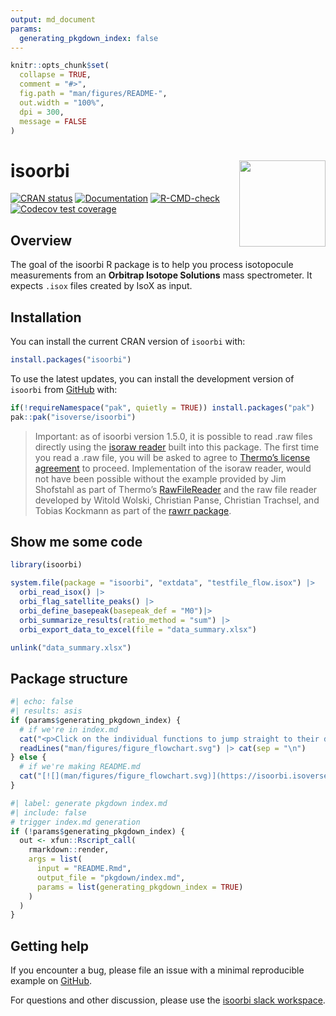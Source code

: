 ```yaml
---
output: md_document
params:
  generating_pkgdown_index: false
---
```


<!-- README.md is generated from README.Rmd. Please edit that file -->

```r
knitr::opts_chunk$set(
  collapse = TRUE,
  comment = "#>",
  fig.path = "man/figures/README-",
  out.width = "100%",
  dpi = 300,
  message = FALSE
)
```

# isoorbi <a href='https://isoorbi.isoverse.org/'> <img src="inst/www/logo.png" align="right" height="138" /> </a>

<!-- badges: start -->
  [![CRAN status](https://www.r-pkg.org/badges/version/isoorbi)](https://CRAN.R-project.org/package=isoorbi)
  [![Documentation](https://img.shields.io/badge/docs-online-green.svg)](https://isoorbi.isoverse.org/)
  [![R-CMD-check](https://github.com/isoverse/isoorbi/workflows/R-CMD-check/badge.svg)](https://github.com/isoverse/isoorbi/actions)
  [![Codecov test coverage](https://codecov.io/gh/isoverse/isoorbi/graph/badge.svg)](https://app.codecov.io/gh/isoverse/isoorbi)
<!-- badges: end -->

## Overview

The goal of the isoorbi R package is to help you process isotopocule measurements from an **Orbitrap Isotope Solutions** mass spectrometer. It expects <code>.isox</code> files created by IsoX as input.

## Installation

You can install the current CRAN version of `isoorbi` with:

```r
install.packages("isoorbi")
```

To use the latest updates, you can install the development version of `isoorbi` from [GitHub](https://github.com/) with:

```r
if(!requireNamespace("pak", quietly = TRUE)) install.packages("pak")
pak::pak("isoverse/isoorbi")
```

> Important: as of isoorbi version 1.5.0, it is possible to read .raw files directly using the [isoraw reader](https://github.com/isoverse/isoorbi/tree/main/inst/assembly) built into this package. The first time you read a .raw file, you will be asked to agree to [Thermo's license agreement](https://github.com/fgcz/rawrr/blob/devel/inst/rawrrassembly/RawFileReaderLicense.txt) to proceed. Implementation of the isoraw reader, would not have been possible without the example provided by Jim Shofstahl as part of Thermo's [RawFileReader](https://github.com/thermofisherlsms/RawFileReader) and the raw file reader developed by Witold Wolski, Christian Panse, Christian Trachsel, and Tobias Kockmann as part of the [rawrr package](https://github.com/fgcz/rawrr).


## Show me some code

```r
library(isoorbi)

system.file(package = "isoorbi", "extdata", "testfile_flow.isox") |>
  orbi_read_isox() |>
  orbi_flag_satellite_peaks() |>
  orbi_define_basepeak(basepeak_def = "M0")|> 
  orbi_summarize_results(ratio_method = "sum") |>
  orbi_export_data_to_excel(file = "data_summary.xlsx")
```

```r
unlink("data_summary.xlsx")
```


## Package structure

```r
#| echo: false
#| results: asis
if (params$generating_pkgdown_index) {
  # if we're in index.md
  cat("<p>Click on the individual functions to jump straight to their documenation.</p>\n")
  readLines("man/figures/figure_flowchart.svg") |> cat(sep = "\n")
} else {
  # if we're making README.md
  cat("[![](man/figures/figure_flowchart.svg)](https://isoorbi.isoverse.org)")
}
```

```r
#| label: generate pkgdown index.md
#| include: false
# trigger index.md generation
if (!params$generating_pkgdown_index) {
  out <- xfun::Rscript_call(
    rmarkdown::render,
    args = list(
      input = "README.Rmd", 
      output_file = "pkgdown/index.md",
      params = list(generating_pkgdown_index = TRUE)
    )
  )
}
```

## Getting help

If you encounter a bug, please file an issue with a minimal reproducible example on [GitHub](https://github.com/isoverse/isoorbi/issues). 

For questions and other discussion, please use the [isoorbi slack workspace](https://isoorbi.slack.com).

